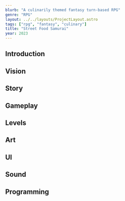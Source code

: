 ```yaml
---
blurb: "A culinarily themed fantasy turn-based RPG"
genre: "RPG"
layout: ../../layouts/ProjectLayout.astro
tags: ["rpg", "fantasy", "culinary"]
title: "Street Food Samurai"
year: 2023
---
```


## Introduction

## Vision

## Story

## Gameplay

## Levels

## Art

## UI

## Sound

## Programming
